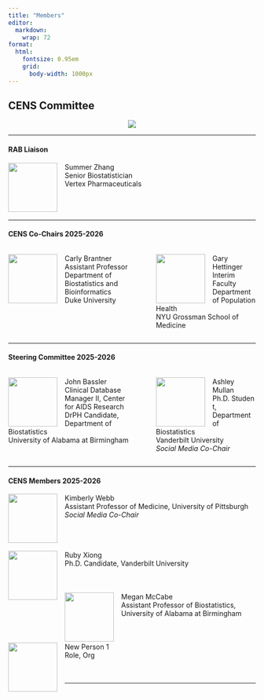 ```yaml
---
title: "Members"
editor: 
  markdown: 
    wrap: 72
format:
  html:
    fontsize: 0.95em
    grid:
      body-width: 1000px
---
```


## CENS Committee

<center>![](GIF.gif)</center>

------------------------------------------------------------------------

#### RAB Liaison

![](headshots/xs-zhang-headshot.png){style="float:left; margin-right: 15px;"
width="100"} Summer Zhang\
Senior Biostatistician\
Vertex Pharmaceuticals\
\
\
\

------------------------------------------------------------------------

#### CENS Co-Chairs 2025-2026

:::: {.columns}

::: {.column width="55%"}
![](headshots/cl-brantner-headshot.png){style="float:left; margin-right: 15px;"
width="100"} Carly Brantner\
Assistant Professor\
Department of Biostatistics and Bioinformatics\
Duke University\
:::

::: {.column width="1%"}
<!-- empty column to create gap -->
:::

::: {.column width="44%"}
![](headshots/g-hettinger-headshot.png){style="float:left; margin-right: 15px;"
width="100"} Gary Hettinger\
Interim Faculty\
Department of Population Health\
NYU Grossman School of Medicine\
:::

::::


------------------------------------------------------------------------

#### Steering Committee 2025-2026

:::: {.columns}

::: {.column width="55%"}
![](headshots/jr-bassler-headshot.png){style="float:left; margin-right: 15px;"
width="100"} John Bassler\
Clinical Database Manager II, Center for AIDS Research\
DrPH Candidate, Department of Biostatistics\
University of Alabama at Birmingham\
:::

::: {.column width="1%"}
<!-- empty column to create gap -->
:::

::: {.column width="44%"}
![](headshots/ae-mullan-headshot.png){style="float:left; margin-right: 15px;"
width="100"} Ashley Mullan\
Ph.D. Student, Department of Biostatistics\
Vanderbilt University\
*Social Media Co-Chair*
:::

::::

------------------------------------------------------------------------

#### CENS Members 2025-2026

![](headshots/KAH_Webb_headshot.png){style="float:left; margin-right: 15px;"
width="100"} Kimberly Webb\
Assistant Professor of Medicine, University of Pittsburgh\
*Social Media Co-Chair*
\
\
\
\

![](headshots/jr-xiong-headshot.png){style="float:left; margin-right: 15px;"
width="100"} Ruby Xiong\
Ph.D. Candidate, Vanderbilt University
\
\
\
\
![](headshots/m-mccabe-headshot.png){style="float:left; margin-right: 15px;"
width="100"} Megan McCabe\
Assistant Professor of Biostatistics, University of Alabama at
Birmingham
\
\
\
\
![](headshots/dummy-headshot.png){style="float:left; margin-right: 15px;"
width="100"} New Person 1\
Role, Org
\
\
\


------------------------------------------------------------------------
<!--
#### Past Members

::: {layout-ncol="2"}

**2024-2025** 
Co-Chairs: Siddhesh Kulkarni, Xingruo (Summer) Zhang

Steering Committee: Carly Brantner, Gary Hettinger

RAB Liaison: Melissa Smith 

Members: John Bassler, Megan McCabe, Ashley Mullan, Robert Tumasian III, Kimberly Webb, Jiangmei (Ruby) Xiong 

**2023-2024** Member A, Member B, Member C, Member D, Member E, Member
F, Member G, Member H, Member I, Member J

**2022-2023** Member A, Member B, Member C, Member D, Member E, Member
F, Member G, Member H, Member I, Member J

**2021-2022** Member A, Member B, Member C, Member D, Member E, Member
F, Member G, Member H, Member I, Member J

**2020-2021** Member A, Member B, Member C, Member D, Member E, Member
F, Member G, Member H, Member I, Member J

**2019-2020** Member A, Member B, Member C, Member D, Member E, Member
F, Member G, Member H, Member I, Member J

**2018-2019** Member A, Member B, Member C, Member D, Member E, Member
F, Member G, Member H, Member I, Member J

**2017-2018** Member A, Member B, Member C, Member D, Member E, Member
F, Member G, Member H, Member I, Member J
:::

-->

